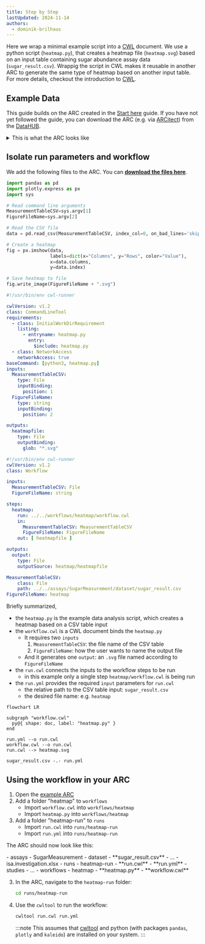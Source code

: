 ```yaml
---
title: Step by Step
lastUpdated: 2024-11-14
authors:
  - dominik-brilhaus
---
```



Here we wrap a minimal example script into a [CWL](/nfdi4plants.knowledgebase/cwl) document. We use a python script (`heatmap.py`), that creates a heatmap file (`heatmap.svg`) based on an input table containing sugar abundance assay data (`sugar_result.csv`).
Wrappig the script in CWL makes it reusable in another ARC to generate the same type of heatmap based on another input table. For more details, checkout the introduction to [CWL](/nfdi4plants.knowledgebase/cwl).

## Example Data

This guide builds on the ARC created in the [Start here](/nfdi4plants.knowledgebase/start-here/) guide. 
If you have not yet followed the guide, you can download the ARC (e.g. via [ARCitect](/nfdi4plants.knowledgebase/arcitect)) from the [DataHUB](https://git.nfdi4plants.org/training/AthalianaColdStressSugar).

<details>
<summary>This is what the ARC looks like</summary>

<ViolasARCFinal />

</details>

## Isolate run parameters and workflow

We add the following files to the ARC. You can <a href="/nfdi4plants.knowledgebase/violas-cwl.zip">**download the files here**</a>. 

<Tabs syncKey="os">
<TabItem label="heatmap.py" icon='seti:python'>

```python
import pandas as pd
import plotly.express as px
import sys

# Read command line arguments
MeasurementTableCSV=sys.argv[1]
FigureFileName=sys.argv[2]

# Read the CSV file
data = pd.read_csv(MeasurementTableCSV, index_col=0, on_bad_lines='skip')

# Create a heatmap
fig = px.imshow(data, 
                labels=dict(x="Columns", y="Rows", color="Value"),
                x=data.columns, 
                y=data.index)

# Save heatmap to file
fig.write_image(FigureFileName + ".svg")
```

</TabItem>
<TabItem label="workflow.cwl" icon='simple-icons:commonworkflowlanguage'>

```yaml
#!/usr/bin/env cwl-runner

cwlVersion: v1.2
class: CommandLineTool
requirements:
  - class: InitialWorkDirRequirement
    listing:
      - entryname: heatmap.py
        entry:
          $include: heatmap.py
  - class: NetworkAccess
    networkAccess: true
baseCommand: [python3, heatmap.py]
inputs:
  MeasurementTableCSV:
    type: File
    inputBinding:
      position: 1
  FigureFileName:
    type: string
    inputBinding:
      position: 2

outputs:
  heatmapfile:
    type: File
    outputBinding:
      glob: "*.svg"
```

</TabItem>

<TabItem label="run.cwl">

```yaml
#!/usr/bin/env cwl-runner
cwlVersion: v1.2
class: Workflow

inputs:
  MeasurementTableCSV: File
  FigureFileName: string

steps:
  heatmap:
    run: ../../workflows/heatmap/workflow.cwl
    in:
      MeasurementTableCSV: MeasurementTableCSV
      FigureFileName: FigureFileName
    out: [ heatmapfile ]

outputs:
  output:
    type: File
    outputSource: heatmap/heatmapfile
```

</TabItem>

<TabItem label="run.yml" icon='seti:yml'>

```yaml
MeasurementTableCSV:
    class: File
    path: ../../assays/SugarMeasurement/dataset/sugar_result.csv
FigureFileName: heatmap
```

</TabItem>

</Tabs>


Briefly summarized,

- the `heatmap.py` is the example data analysis script, which creates a heatmap based on a CSV table input
- the `workflow.cwl` is a CWL document binds the `heatmap.py`
  - It requires two `inputs`
    1. `MeasurementTableCSV`: the file name of the CSV table
    2. `FigureFileName`: how the user wants to name the output file
  - And it generates one `output`: an `.svg` file named according to `FigureFileName`
- the `run.cwl` connects the inputs to the workflow steps to be run
  - in this example only a single step `heatmap/workflow.cwl` is being run
- the `run.yml` provides the required `input` parameters for `run.cwl`
  - the relative path to the CSV table input: `sugar_result.csv`
  - the desired file name: e.g. `heatmap`

<Mermaid>

```mermaid
flowchart LR

subgraph "workflow.cwl"
  py@{ shape: doc, label: "heatmap.py" }
end

run.yml --o run.cwl
workflow.cwl --o run.cwl
run.cwl --> heatmap.svg

sugar_result.csv -.- run.yml
```

</Mermaid>

## Using the workflow in your ARC

<Steps>

1. Open the [example ARC](#example-data)
1. Add a folder "heatmap" to `workflows`
   - Import `workflow.cwl` into `workflows/heatmap`
   - Import `heatmap.py` into `workflows/heatmap`
2. Add a folder "heatmap-run" to `runs` 
   - Import `run.cwl` into `runs/heatmap-run`
   - Import `run.yml` into `runs/heatmap-run`

</Steps>

The ARC should now look like this:

<FileTree>
- assays
  - SugarMeasurement
    - dataset
      - **sugar_result.csv**
    - ...
- isa.investigation.xlsx
- runs
    - heatmap-run
        - **run.cwl**
        - **run.yml**
- studies
- ...
- workflows
  - heatmap
    - **heatmap.py**
    - **workflow.cwl**
</FileTree>


<Steps>

3. In the ARC, navigate to the `heatmap-run` folder:

    ```bash
    cd runs/heatmap-run
    ```

4. Use the `cwltool` to run the workflow:

    ```bash
    cwltool run.cwl run.yml
    ```
    
    :::note
    This assumes that [cwltool](/nfdi4plants.knowledgebase/cwl/cwl-runner-installation) and python (with packages `pandas`, `plotly` and `kaleido`) are installed on your system.
    :::

</Steps>
